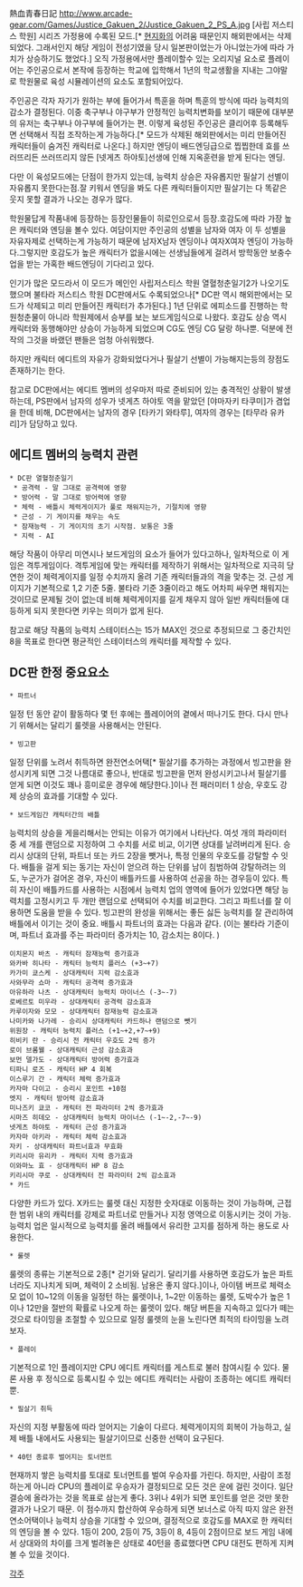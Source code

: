 熱血青春日記
http://www.arcade-gear.com/Games/Justice_Gakuen_2/Justice_Gakuen_2_PS_A.jpg
[사립 저스티스 학원] 시리즈 가정용에 수록된 모드.[* [[현지화]]의 어려움 때문인지 해외판에서는 삭제되었다. 그래서인지 해당 게임이 전성기였을 당시 일본판이었는가 아니었는가에 따라 가치가 상승하기도 했었다.]
오직 가정용에서만 플레이할수 있는 오리지널 요소로 플레이어는 주인공으로서 본작에 등장하는 학교에 입학해서 1년의 학교생활을 지내는 그야말로 학원물로 육성 시뮬레이션의 요소도 포함되어있다.

주인공은 각자 자기가 원하는 부에 들어가서 특훈을 하며 특훈의 방식에 따라 능력치의 감소가 결정된다. 이중 축구부나 야구부가 안정적인 능력치변화를 보이기 때문에 대부분의 유저는 축구부나 야구부에 들어가는 편. 이렇게 육성된 주인공은 클리어후 등록해두면 선택해서 직접 조작하는게 가능하다.[* 모드가 삭제된 해외판에서는 미리 만들어진 캐릭터들이 숨겨진 캐릭터로 나온다.] 하지만 엔딩이 배드엔딩급으로 찝찝한데 효를 쓰러뜨리든 쓰러뜨리지 않든 [넷게츠 하야토]선생에 인해 지옥훈련을 받게 된다는 엔딩.

다만 이 육성모드에는 단점이 한가지 있는데, 능력치 상승은 자유롭지만 필살기 선별이 자유롭지 못한다는점.잘 키워서 엔딩을 봐도 다른 캐릭터들이지만 필살기는 다 똑같은 웃지 못할 결과가 나오는 경우가 많다.

학원물답게 작품내에 등장하는 등장인물들이 히로인으로서 등장.호감도에 따라 가장 높은 캐릭터와 엔딩을 볼수 있다. 여담이지만 주인공의 성별을 남자와 여자 이 두 성별을 자유자제로 선택하는게 가능하기 때문에 남자X남자 엔딩이나 여자X여자 엔딩이 가능하다.그렇지만 호감도가 높은 캐릭터가 없을시에는 선생님들에게 걸려서 방학동안 보충수업을 받는 가혹한 배드엔딩이 기다리고 있다.

인기가 많은 모드라서 이 모드가 메인인 사립저스티스 학원 열혈청춘일기2가 나오기도 했으며 불타라 저스티스 학원 DC판에서도 수록되었으나[* DC판 역시 해외판에서는 모드가 삭제되고 미리 만들어진 캐릭터가 추가된다.] 1년 단위로 에피소드를 진행하는 학원청춘물이 아니라 학원제에서 승부를 보는 보드게임식으로 나왔다. 호감도 상승 역시 캐릭터와 동행해야만 상승이 가능하게 되었으며 CG도 엔딩 CG 달랑 하나뿐. 덕분에 전작의 그것을 바랬던 팬들은 엄청 아쉬워했다.

하지만 캐릭터 에디트의 자유가 강화되었다거나 필살기 선별이 가능해지는등의 장점도 존재하기는 한다.

참고로 DC판에서는 에디트 멤버의 성우마저 따로 준비되어 있는 충격적인 상황이 발생하는데, PS판에서 남자의 성우가 넷게츠 하야토 역을 맡았던 [야마자키 타쿠미]가 겸업을 한데 비해, DC판에서는 남자의 경우 [타카기 와타루], 여자의 경우는 [타무라 유카리]가 담당하고 있다.

== 에디트 멤버의 능력치 관련 ==

 * DC판 열혈청춘일기
  * 공격력 - 말 그대로 공격력에 영향
  * 방어력 - 말 그대로 방어력에 영향
  * 체력 - 배틀시 체력게이지가 풀로 채워지는가, 기절치에 영향
  * 근성 - 기 게이지를 채우는 속도
  * 잠재능력 - 기 게이지의 초기 시작점. 보통은 3줄
  * 지력 - AI

해당 작품이 아무리 미연시나 보드게임의 요소가 들어가 있다고하나, 일차적으로 이 게임은 격투게임이다. 격투게임에 맞는 캐릭터를 제작하기 위해서는 일차적으로 지극히 당연한 것이 체력게이지를 일정 수치까지 올려 기존 캐릭터들과의 격을 맞추는 것. 근성 게이지가 기본적으로 1,2 기준 5줄. 불타라 기준 3줄이라고 해도 어차피 싸우면 채워지는 것이므로 문제될 것이 없는데 비해 체력게이지를 길게 채우지 않아 일반 캐릭터들에 대등하게 되지 못한다면 키우는 의미가 없게 된다.

참고로 해당 작품의 능력치 스테이터스는 15가 MAX인 것으로 추정되므로 그 중간치인 8을 목표로 한다면 평균적인 스테이터스의 캐릭터를 제작할 수 있다.

== DC판 한정 중요요소 ==
 * 파트너
일정 턴 동안 같이 활동하다 몇 턴 후에는 플레이어의 곁에서 떠나기도 한다. 다시 만나기 위해서는 달리기 룰렛을 사용해서는 안된다. 
 * 빙고판
일정 단위를 노려서 취득하면 완전연소어택[* 필살기를 추가하는 과정에서 빙고판을 완성시키게 되면 그것 나름대로 좋으나, 반대로 빙고판을 먼저 완성시키고나서 필살기를 얻게 되면 이것도 꽤나 흥미로운 경우에 해당한다.]이나 전 패러미터 1 상승, 우호도 강제 상승의 효과를 기대할 수 있다. 
 * 보드게임간 캐릭터간의 배틀
능력치의 상승을 게을리해서는 안되는 이유가 여기에서 나타난다. 여섯 개의 파라미터 중 세 개를 랜덤으로 지정하여 그 수치를 서로 비교, 이기면 상대를 날려버리게 된다. 승리시 상대의 단위, 파트너 또는 카드 2장을 뺏거나, 특정 인물의 우호도를 강탈할 수 잇다. 배틀을 걸게 되는 동기는 자신이 얻으려 하는 단위를 남이 침범하여 강탈하려는 의도, 누군가가 걸어온 경우, 자신이 배틀카드를 사용하여 선공을 하는 경우등이 있다. 특히 자신이 배틀카드를 사용하는 시점에서 능력치 업의 영역에 들어가 있었다면 해당 능력치를 고정시키고 두 개만 랜덤으로 선택되어 수치를 비교한다. 그리고 파트너를 잘 이용하면 도움을 받을 수 있다. 빙고판의 완성을 위해서는 좋든 싫든 능력치를 잘 관리하여 배틀에서 이기는 것이 중요. 배틀시 파트너의 효과는 다음과 같다. (이는 불타라 기준이며, 파트너 효과를 주는 파라미터 증가치는 10, 감소치는 8이다. )

 이치몬지 바츠 - 캐릭터 잠재능력 증가효과
 와카바 히나타 - 캐릭터 능력치 플러스 (+3~+7)
 카가미 쿄스케 - 상대캐릭터 지력 감소효과
 사와무라 쇼마 - 캐릭터 공격력 증가효과
 아유하라 나츠 - 상대캐릭터 능력치 마이너스 (-3~-7)
 로베르토 미우라 - 상대캐릭터 공격력 감소효과
 카루이자와 모모 - 상대캐릭터 잠재능력 감소효과
 나미카와 나가레 - 승리시 상대캐릭터 카드하나 랜덤으로 뺏기
 위원장 - 캐릭터 능력치 플러스 (+1~+2,+7~+9)
 히비키 란 - 승리시 전 캐릭터 우호도 2씩 증가
 로이 브롬웰 - 상대캐릭터 근성 감소효과
 보먼 델가도 - 상대캐릭터 방어력 증가효과
 티파니 로즈 - 캐릭터 HP 4 회복
 이스루기 간 - 캐릭터 체력 증가효과
 카자마 다이고 - 승리시 포인트 +10점
 엣지 - 캐릭터 방어력 감소효과
 미나즈키 쿄코 - 캐릭터 전 파라미터 2씩 증가효과
 시마즈 히데오 - 상대캐릭터 능력치 마이너스 (-1~-2,-7~-9)
 넷게츠 하야토 - 캐릭터 근성 증가효과
 카자마 아키라 - 캐릭터 체력 감소효과
 자키 - 상대캐릭터 파트너효과 무효화
 키리시마 유리카 - 캐릭터 지력 증가효과
 이와마노 효 - 상대캐릭터 HP 8 감소
 키리시마 쿠로 - 상대캐릭터 전 파라미터 2씩 감소효과
 * 카드
다양한 카드가 있다. X카드는 룰렛 대신 지정한 숫자대로 이동하는 것이 가능하며, 근접한 범위 내의 캐릭터를 강제로 파트너로 만들거나 지정 영역으로 이동시키는 것이 가능. 능력치 업은 일시적으로 능력치를 올려 배틀에서 유리한 고지를 점하게 하는 용도로 사용한다.
 * 룰렛
룰렛의 종류는 기본적으로 2종[* 걷기와 달리기. 달리기를 사용하면 호감도가 높은 파트너라도 지나치게 되며, 체력이 2 소비됨. 남용은 좋지 않다.]이나, 아이템 버프로 체력소모 없이 10~12의 이동을 일정턴 하는 룰렛이나, 1~2만 이동하는 룰렛, 도박수가 높은 1이나 12만을 절반의 확률로 나오게 하는 룰렛이 있다. 해당 버튼을 지속하고 있다가 떼는 것으로 타이밍을 조절할 수 있으므로 일정 룰렛의 눈을 노린다면 최적의 타이밍을 노려보자.
 * 플레이
기본적으로 1인 플레이지만 CPU 에디트 캐릭터를 게스트로 불러 참여시킬 수 있다. 물론 사용 후 정식으로 등록시킬 수 있는 에디트 캐릭터는 사람이 조종하는 에디트 캐릭터 뿐.
 * 필살기 취득
자신의 지정 부활동에 따라 얻어지는 기술이 다르다. 체력게이지의 회복이 가능하고, 실제 배틀 내에서도 사용되는 필살기이므로 신중한 선택이 요구된다.
 * 40턴 종료후 벌어지는 토너먼트
현재까지 쌓은 능력치를 토대로 토너먼트를 벌여 우승자를 가린다. 하지만, 사람이 조정하는게 아니라 CPU의 플레이로 우승자가 결정되므로 모든 것은 운에 걸린 것이다. 일단 결승에 올라가는 것을 목표로 삼는게 좋다. 3위나 4위가 되면 포인트를 얻은 것만 못한 결과가 나오기 때문. 이 점수까지 합산하여 우승하게 되면 보너스로 아직 따지 않은 완전연소어택이나 능력치 상승을 기대할 수 있으며, 결정적으로 호감도를 MAX로 한 캐릭터의 엔딩을 볼 수 있다.
1등이 200, 2등이 75, 3등이 8, 4등이 2점이므로 보드 게임 내에서 상대와의 차이를 크게 벌려놓은 상태로 40턴을 종료했다면 CPU 대전도 편하게 지켜볼 수 있을 것이다.


[[각주]]
